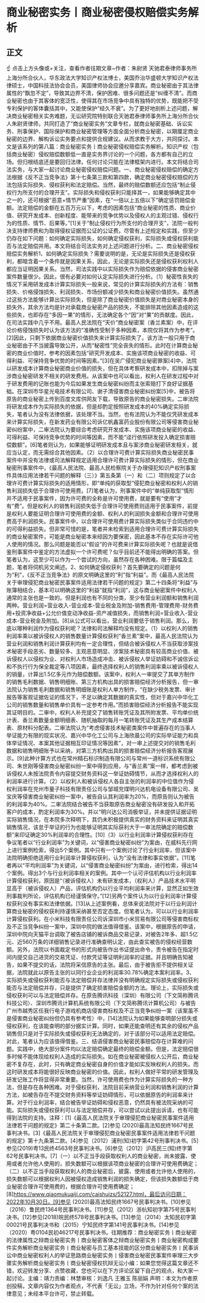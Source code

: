 # 商业秘密实务丨商业秘密侵权赔偿实务解析
## 正文
☝ 点击上方头像或+关注，查看作者往期文章~作者：朱尉贤 天驰君泰律师事务所上海分所合伙人，华东政法大学知识产权法博士，美国乔治华盛顿大学知识产权法律硕士，中国科技法协会会员，美国律师协会应邀分享嘉宾。商业秘密由于其法律属性的“飘忽不定”，导致其边界不清，保护困难、很多问题还是“纠缠不清”。而商业秘密也由于其客体的宽泛性，使得其在市场竞争中具有独特的优势，既能把不受专利保护的客体囊括其中，又能使保护“经久不衰”。为了更好地剖析上述问题，解决商业秘密相关实务难题，无讼研究院特别联合天驰君泰律师事务所上海分所合伙人朱尉贤律师，共同打造了“商业秘密实务”文章专栏，就商业秘密基础、诉讼实务、刑事保护、国际保护和商业秘密管理等方面全面分析商业秘密，以期厘定商业秘密的边界、解构诉讼实务要点和提供合规建议。从而求教于大方，共同探讨。本文是该系列的第八篇：商业秘密实务丨商业秘密侵权赔偿实务解析。知识产权（包括商业秘密）侵权赔偿数额低一直是实务界讨论的一个问题，各方都有自己的立场。但归根结底还是要回归法律。任何讨论只能在法律框架内进行。本文将结合司法实务，与大家一起讨论商业秘密侵权赔偿问题。一、商业秘密侵权赔偿的确定方法根据《反不正当竞争法》第十七条第三款和第四款，确定商业秘密侵权赔偿的方法包括实际损失、侵权获利和法定赔偿。当然，最终的赔偿数额还应包括“制止侵权行为所支付的合理开支”。实际损失和侵权获利只能择其一，如果能够确定其中之一的，还可根据“恶意+情节严重”因素，在“一倍以上五倍以下”确定惩罚赔偿金额。法定赔偿的金额在五百万元以下，考虑的因素包括“商业秘密的性质、商业价值、研究开发成本、创新程度、能带来的竞争优势以及侵权人的主观过错、侵权行为的性质、情节、后果等。”[1]关于“制止侵权行为所支付的合理开支”，法院一般判决支持律师费和为取得侵权证据而公证的公证费。尽管有上述规定和实践，但至少仍存在如下问题：如何确定实际损失，如何确定侵权获利，实际损失或侵权获利能否与法定赔偿并用。本文将结合司法实务对上述问题进行分析。二、商业秘密侵权赔偿实务解析1、如何确定实际损失？需要说明的是，无论是实际损失还是侵权获利，都暗含着一个条件就是因果关系，因此，无论是实际损失还是侵权获利权利人都应当证明因果关系。当然，司法实践中以实际损失作为赔偿依据的侵害商业秘密案件数量很少。因此，很有必要对如何认定实际损失进行分析。（1）秘密性丧失的情况下采用研发成本计算实际损失一般来说，常见的计算实际损失的方法有：销售损失、价格侵蚀损失、利润损失、市场份额减少损失和商业秘密价值损失。虽然通过这些方法能够计算出实际损失，但是除了商业秘密价值损失是对商业秘密本身的损失外，其余方法均是针对承载商业秘密产品的损失，不能排除其他因素造成的这些损失，也即存在“多因一果”的情形，无法确定各个“因”对“果”的贡献度。因此，在司法实践中几乎不用。最高人民法院在“天价”商业秘密案（香兰素案）中，在评论价格侵蚀损失时认为该方法的“准确性受制于多种因素，本院仅将其作为参考”。[2]因此，只剩下依据商业秘密价值损失来计算实际损失了。该方法一般只用于商业秘密由于不当披露导致公开，从而“秘密性”完全丧失的情形。此时在计算商业秘密的商业价值时，参考的因素包括“研究开发成本、实施该项商业秘密的收益、可得利益、可保持竞争优势的时间等因素。”[3]在吴广侵犯商业秘密罪案[4]中，法院以研发成本计算商业秘密商业价值的损失，但在具体考察研发成本中，扣除掉与案涉商业秘密研发不相关的研发费用。从该案中也可以看出，权利人在研发过程中对于研发费用的记账也能为今后如果发生商业秘密纠纷而主张索赔打下良好证据基础。在深圳市华星光电技术有限公司、谢子清侵害商业秘密纠纷案[5]中，被告将原告的商业秘密上传到百度文库供网友下载，导致原告的商业秘密损失。二审法院将研发成本作为实际损失的依据，但是却酌定按照研发成本的40%确定实际损失，笔者认为没有法律依据，该处理不当。当然，也有法院认为不能仅凭研发成本来计算实际损失，在新发药业有限公司诉亿帆鑫富药业股份有限公司等侵害商业秘密纠纷案中，二审法院认为要综合考虑研究开发成本、实施该项商业秘密的收益、可得利益、可保持竞争优势的时间等因素，而不能“迳行依照研发投入确定损害赔偿数额”。[6]笔者则认为，如果能够证明研发成本且与案涉商业秘密研发相关，就应当认定，而无需综合其他因素。（2）以合理许可费计算实际损失商业秘密民事案件中并没有法律或司法解释规定适用合理许可费计算实际损失的情形，但在商业秘密刑事案件中，《最高人民法院、最高人民检察院关于办理侵犯知识产权刑事案件具体应用法律若干问题的解释（三）》第五条第（一）和（二）项则规定了以合理许可费计算实际损失的适用情形，即“单纯的获取型”侵犯商业秘密和权利人的销售利润损失低于合理许可使用费。[7]笔者认为，刑事案件中的“单纯获取型”情形并不适用于民事案件，因为许可费的全称是许可使用费，就是要有“使用”才有“费”。但是权利人的销售利润损失低于合理许可使用费则适用于民事案件，前提是权利人要能证明合理许可使用费的金额、权利人的利润损失金额和合理许可使用费高于利润损失。民事案件中，以合理许可使用费计算实际损失类似于合同违约中的可得利益损失。但非常可惜的是，笔者并未检索到适用合理许可费计算实际损失的商业秘密案件，可能是商业秘密本来经因为要保密，因此基本不存在实际许可他人使用的情况。那么问题是能否以“假设”的许可费来计算实际损失呢？也就是说借鉴刑事案件中鉴定的方法虚拟一个许可费呢？似乎目前还不能得出明确的答案。但笔者认为，这至少可以作为一个尝试的方向，虽然存在各种困难。限于篇幅及主题，笔者将伺机另文阐述。2、如何确定侵权获利？首先要确定的问题是何为“利”，《反不正当竞争法》的原文明确这里的“利”指“利益”。而《最高人民法院关于审理侵犯商业秘密民事案件适用法律若干问题的规定》第二十四条将“利益”与账簿相结合，基本可以明确这里的“利益”就指“利润”，这与商业秘密案件中权利人通常的主张也是一致的。但是利润也有不同的分类，至少有营业利润额和销售利润两种。营业利润=营业收入-营业成本-营业税金及附加-销售费用-管理费用-财务费用+投资净收益+公允价值变动净收益-资产减值损失，而销售利润=营业收入-营业成本-营业税金及附加。[8]从公式可以看出，营业利润要低于销售利润。那么，到底以哪种利润作为侵权获利呢？法律和司法解释均没有规定。（1）以权利人的销售利润率乘以被诉侵权人的销售数量计算侵权获利“香兰素”案中，最高人民法院认为营业利润和销售利润计算获利均有一定合理性，但结合被诉侵权人不当获取涉案技术秘密手段恶劣、数量较多、主观恶意明显、涉案技术秘密具有较高商业价值、被诉侵权人以侵权为业、对权利人市场造成冲击、被诉侵权人举证妨碍和不诚信诉讼和不执行行为保全裁定等八项因素，最终选择权利人的销售利润率乘以被诉侵权人的销量，计算出1.5亿多元作为赔偿数额。该案中，权利人一审提交了其单方制作的销售毛利数据、销售明细账、第三方机构出具的损害赔偿经济分析报告，但一审法院认为销售毛利数据和销售明细账是权利人单方制作，“在缺少税务发票、审计报告等客观证据佐证的情况下，不足以确定其数据的真实性，但对于嘉兴中华化工公司的销售数量和销售单价具有一定参考作用。”而损害赔偿经济分析报告不能实现其证明目的。二审中，权利人补充提交了销售转账凭证及其所附发票、平均单价统计表、香兰素数量金额明细表、随机抽取的每月一笔转账凭证及其生产成本结算表、原材料分配表。二审法院认为“考虑侵害技术秘密类案件中普遍存在的当事人举证能力有限的现实状况、嘉兴中华化工公司与上海欣晨公司的实际举证能力和具体举证情况、本案其他证据相互印证情况等因素”，对一审上述提交对的销售毛利数据和销售明细账予以采纳，对第三方机构出具的损害赔偿经济分析报告客观展示。[9]此种计算方式也在常州精石标识制造有限公司与常州一道标识系统有限公司、朱世刚等侵害商业秘密纠纷一案中得到应用，与“香兰素”案一样，都考虑到被诉侵权人未按法院责令内容提交财务资料这一举证妨碍情节，从而才选择权利人的利润率进行计算。（2）以权利人和被诉侵权人各自主张的利润率的中位值作为侵权利润率在兖州市量子科技有限责任公司与邹城兖煤明兴达机电设备有限公司、吴宝庆等侵害商业秘密纠纷一案中，被告自认其利润率为20%，而原告则认为被告的利润率为40%。二审法院结合被告不当获取原告商业秘密没有研发投入和开拓客户的成本，酌定利润率为30%。并以“明兴达公司消极举证，并未提供证据证明实际销售情况，在本院多次释明下，其仍未积极提供真实的财务资料来证明其真实销售情况，该怠于举证的行为也能够证明其实际获利大于一审法院确定的赔偿数额”来印证确定30%利润率的合理性。[10]（3）以行业利润率计算侵权获利存在争议笔者以“行业利润率”为关键词，以“侵害商业秘密纠纷”为案由，在威科先行网上进行案例检索，得出5个案例。其中只有一个案例讨论了行业利润率，但该案中法院明确拒绝适用行业利润率计算侵权获利，认为“没有法律和事实依据”。[11]笔者再以“平均利润率”为关键词，以“侵害商业秘密纠纷”为案由，进行检索，得出14个案例。得出3个与行业利润率相关的案例。其中一个认可评估机构以行业利润率计算侵权获利，原因是“（被诉侵权人）未有研发成本，（权利人）产品技术水平明显高于（被诉侵权人）产品，评估机构仍以行业平均利润率来计算，显然正如生效刑事裁判所论，评估机构已经谨慎保守。”[12]另两个案件认为以行业利润率计算侵权获利没有事实和法律依据。[13]从上述案例看，总体来说法院对于以行业利润计算商业秘密的侵权获利持谨慎采纳甚至否定态度。但笔者认为，可以以行业利润率计算侵权获利。在小米科技有限责任公司诉深圳市小米贸易有限公司等侵害商标权及不正当竞争纠纷一案中，深圳中院的做法值得借鉴。该案中，根据原告的申请，深圳中院向天猫平台调取了被告店铺的被诉商品交易记录，对被告2年多、超1.5亿元、近560万条的详细销售记录进行准确查明认定，由此查实被告的侵权经营数额。另外，法院以书面裁定书的形式向被告作出书证提出命令，责令被告在指定时间内提交自己进货的交易凭证、付款凭证等证明利润率的证据。并且明确告知被告，如果不提交的话，法院将采信原告的主张。最后，由于被告拒不提供相关证据，法院就此以原告主张的以同行业企业的利润率30.78%确定本案利润率。3、实际损失或侵权获利能否与法定赔偿并存法律并没有明确规定实际损失或侵权获利能否与法定赔偿并存，只是提供了确定损害赔偿金额的方法。理论上，实际损失或侵权获利可以与法定赔偿并存。在原告腾讯科技（深圳）有限公司（下文简称腾讯科技公司）、深圳市腾讯计算机系统有限公司（下文简称腾讯计算机公司）与被告广州市越秀区任我行电子游戏机商店侵害商标权及不正当竞争纠纷一案（该案虽不是侵害商业秘密纠纷但仍具有参考性）中，[14]法院认为如果能够查明部分损失或侵权获利，在该能查明的部分据实计算。同时，如果还能查明还有其余的侵权产品销售但只是对于实际损失或侵权获利无法确定的，对于该部分可以适用法定赔偿。对此，笔者认为应该值得借鉴。三、结语侵害商业秘密民事赔偿存在计算难的问题。实践中，绝大部分案件均以法定赔偿确定最终的赔偿金额。但是，法定赔偿很多时候不能体现给权利人造成的实际损失。如在商业秘密被侵权人公开后，商业秘密不复存在，此时，只有确定商业秘密自身的价值才能如实反映权利人的损失。而这时研发成本将能很好反映商业秘密的价值。因此，权利人做好平常的研发管理及研发记账工作将显得非常重要。当然，许可使用费也作为计算实际损失的一种方法，但是存在各种困难。对于侵权获利，法院目前采纳营业利润和销售利润的计算方法，如被告存在不提交财务资料等举证妨碍情形，可以依据原告的利润率来计算。对于行业利润率，结合被告举证妨碍和侵权恶意，仍然具有被法院采纳的可能。实际损失或侵权获利可以与法定赔偿并存，可以尝试以此提出诉请，也有可能得到法院的支持。注释：[1]《最高人民法院关于审理侵犯商业秘密民事案件适用法律若干问题的规定》第二十条第二款。[2]参见 (2020)最高法知民终1667号民事判决书。[3]《最高人民法院关于审理侵犯商业秘密民事案件适用法律若干问题的规定》第十九条第二款。[4]参见（2012）浦刑(知)初字第42号刑事判决书。[5]参见(2019)粤13民终4563号民事判决书。[6]参见（2012）沪高民三(知)终字第62号民事判决书。[7]（一）以不正当手段获取权利人的商业秘密，尚未披露、使用或者允许他人使用的，损失数额可以根据该项商业秘密的合理许可使用费确定；（二）以不正当手段获取权利人的商业秘密后，披露、使用或者允许他人使用的，损失数额可以根据权利人因被侵权造成销售利润的损失确定，但该损失数额低于商业秘密合理许可使用费的，根据合理许可使用费确定；[8]https://www.qiaomukuaiji.com/caishuizs/52127.html，最后访问日期：2022年10月30日。[9]参见 (2020)最高法知民终1667号民事判决书。[10]参见（2016）鲁民终1364号民事判决书。[11]参见（2012）浙杭知初字第75号民事判决书。[12]参见(2018)皖民终578号民事判决书。[13]参见（2014）太知民初字第00021号民事判决书和（2015）宁知民终字第141号民事判决书。[14]参见（2020）粤0104民初46217号民事判决书。往期推荐：商业秘密实务丨商业秘密的法律属性之辩商业秘密实务丨商业秘密客体之辩商业秘密实务丨商业秘密构成要件实务解析商业秘密实务丨商业秘密与员工基本技能的区分商业秘密实务丨民事诉讼中商业秘密权利人的举证思路商业秘密实务丨侵害商业秘密民事案件审理三大步骤实务解析商业秘密实务丨商业秘密侵权抗辩无讼小编：如果您觉得这篇文章还不错，欢迎转发分享、点赞收藏，您也可以在下方评论区留下自己的观点，和大家一起讨论。主编：靖力责编：林慧审核：刘逸凡 王雅玉 陈丽娟 声明：本文为作者原创投稿，文章内容仅为作者观点，不代表「无讼」立场，不作为针对任何个案的法律意见；未经本平台许可，禁止转载。
